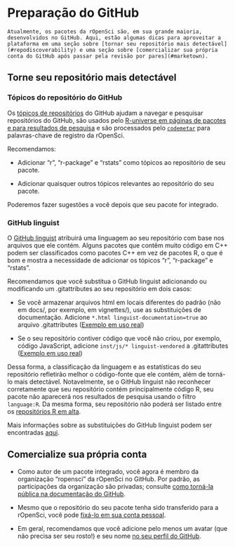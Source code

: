 
# Preparação do GitHub {#grooming}

```block
Atualmente, os pacotes da rOpenSci são, em sua grande maioria, desenvolvidos no GitHub. Aqui, estão algumas dicas para aproveitar a plataforma em uma seção sobre [tornar seu repositório mais detectável](#repodiscoverability) e uma seção sobre [comercializar sua própria conta do GitHub após passar pela revisão por pares](#marketown).

```

## Torne seu repositório mais detectável {#repodiscoverability}

### Tópicos do repositório do GitHub {#git-hub-repo-topics}

Os [tópicos de repositórios](https://blog.github.com/2017-01-31-introducing-topics/) do GitHub ajudam a navegar e pesquisar repositórios do GitHub, são usados pelo [R-universe em páginas de pacotes e para resultados de pesquisa](https://docs.r-universe.dev/publish/metadata.html#keywords) e são processados pelo [`codemetar`](https://github.com/ropensci/codemetar) para palavras-chave de registro da rOpenSci.

Recomendamos:

- Adicionar "r", "r-package" e "rstats" como tópicos ao repositório de seu pacote.

- Adicionar quaisquer outros tópicos relevantes ao repositório do seu pacote.

Poderemos fazer sugestões a você depois que seu pacote for integrado.

### GitHub linguist {#git-hub-linguist}

O [GitHub linguist](https://github.com/github/linguist) atribuirá uma linguagem ao seu repositório com base nos arquivos que ele contém. Alguns pacotes que contêm muito código em C++ podem ser classificados como pacotes C++ em vez de pacotes R, o que é bom e mostra a necessidade de adicionar os tópicos "r", "r-package" e "rstats".

Recomendamos que você substitua o GitHub linguist adicionando ou modificando um .gitattributes ao seu repositório em dois casos:

- Se você armazenar arquivos html em locais diferentes do padrão (não em docs/, por exemplo, em vignettes/), use as substituições de documentação. Adicione `*.html linguist-documentation=true` ao arquivo .gitattributes ([Exemplo em uso real](https://github.com/ropensci/ecoengine/blob/56b64d8d29dfae430a776d1dd440b240452eb1bf/.gitattributes#L5))

- Se o seu repositório contiver código que você não criou, por exemplo, código JavaScript, adicione `inst/js/* linguist-vendored` a .gitattributes ([Exemplo em uso real](https://github.com/ropensci/wellknown/blob/4435eb620eeae346d2cab7d62276c29dee29a898/.gitattributes#L1))

Dessa forma, a classificação da linguagem e as estatísticas do seu repositório refletirão melhor o código-fonte que ele contém, além de torná-lo mais detectável. Notavelmente, se o GitHub linguist não reconhecer corretamente que seu repositório contém principalmente código R, seu pacote não aparecerá nos resultados de pesquisa usando o filtro `language:R`. Da mesma forma, seu repositório não poderá ser listado entre os [repositórios R em alta](https://github.com/trending/r).

Mais informações sobre as substituições do GitHub linguist podem ser encontradas [aqui](https://github.com/github/linguist#overrides).

## Comercialize sua própria conta {#marketown}

- Como autor de um pacote integrado, você agora é membro da organização "ropensci" da rOpenSci no GitHub. Por padrão, as participações da organização são privadas; consulte [como torná-la pública na documentação do GitHub](https://help.github.com/articles/publicizing-or-hiding-organization-membership/).

- Mesmo que o repositório do seu pacote tenha sido transferido para a rOpenSci, você pode [fixá-lo em sua conta pessoal](https://help.github.com/articles/pinning-repositories-to-your-profile/).

- Em geral, recomendamos que você adicione pelo menos um avatar (que não precisa ser seu rosto!) e seu nome [no seu perfil do GitHub](https://help.github.com/articles/customizing-your-profile/).


